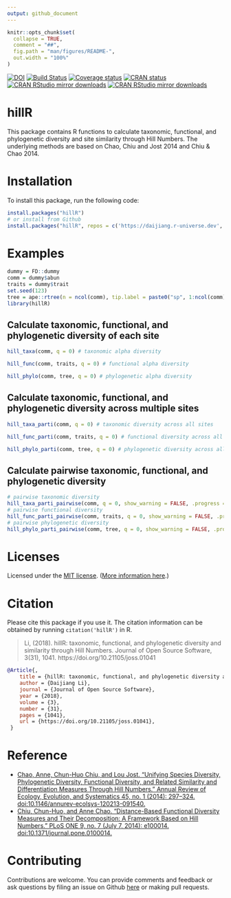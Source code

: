 ```yaml
---
output: github_document
---
```


<!-- README.md is generated from README.Rmd. Please edit that file -->

```r
knitr::opts_chunk$set(
  collapse = TRUE,
  comment = "##",
  fig.path = "man/figures/README-",
  out.width = "100%"
)
```

[![DOI](http://joss.theoj.org/papers/10.21105/joss.01041/status.svg)](https://doi.org/10.21105/joss.01041) [![Build Status](https://travis-ci.org/daijiang/hillR.svg?branch=master)](https://app.travis-ci.com/github/daijiang/hillR) [![Coverage status](https://codecov.io/gh/daijiang/hillR/branch/master/graph/badge.svg)](https://app.codecov.io/github/daijiang/hillR?branch=master)
[![CRAN status](https://www.r-pkg.org/badges/version/hillR)](https://cran.r-project.org/package=hillR)
[![CRAN RStudio mirror downloads](http://cranlogs.r-pkg.org/badges/hillR)](https://www.r-pkg.org/pkg/hillR)
[![CRAN RStudio mirror downloads](http://cranlogs.r-pkg.org/badges/grand-total/hillR?color=green)](https://www.r-pkg.org/pkg/hillR)

# hillR

This package contains R functions to calculate taxonomic, functional, and phylogenetic diversity and site similarity through Hill Numbers. The underlying methods are based on Chao, Chiu and Jost 2014 and Chiu & Chao 2014.

# Installation

To install this package, run the following code:

```r
install.packages("hillR")
# or install from Github
install.packages("hillR", repos = c('https://daijiang.r-universe.dev', 'https://cloud.r-project.org'))
```

# Examples

```r
dummy = FD::dummy
comm = dummy$abun
traits = dummy$trait
set.seed(123)
tree = ape::rtree(n = ncol(comm), tip.label = paste0("sp", 1:ncol(comm)))
library(hillR)
```

## Calculate taxonomic, functional, and phylogenetic diversity of each site

```r
hill_taxa(comm, q = 0) # taxonomic alpha diversity

hill_func(comm, traits, q = 0) # functional alpha diversity

hill_phylo(comm, tree, q = 0) # phylogenetic alpha diversity
```

## Calculate taxonomic, functional, and phylogenetic diversity across multiple sites

```r
hill_taxa_parti(comm, q = 0) # taxonomic diversity across all sites

hill_func_parti(comm, traits, q = 0) # functional diversity across all sites

hill_phylo_parti(comm, tree, q = 0) # phylogenetic diversity across all sites
```

## Calculate pairwise taxonomic, functional, and phylogenetic diversity

```r
# pairwise taxonomic diversity
hill_taxa_parti_pairwise(comm, q = 0, show_warning = FALSE, .progress = FALSE) 
# pairwise functional diversity
hill_func_parti_pairwise(comm, traits, q = 0, show_warning = FALSE, .progress = FALSE) 
# pairwise phylogenetic diversity
hill_phylo_parti_pairwise(comm, tree, q = 0, show_warning = FALSE, .progress = FALSE) 
```
    
# Licenses

Licensed under the [MIT license](LICENSE). ([More information here](https://en.wikipedia.org/wiki/MIT_License).)

# Citation

Please cite this package if you use it. The citation information can be obtained by running `citation('hillR')` in R.

> Li, (2018). hillR: taxonomic, functional, and phylogenetic diversity and similarity through Hill Numbers. Journal of Open Source Software, 3(31), 1041. https://doi.org/10.21105/joss.01041

```bibtex
@Article{,
    title = {hillR: taxonomic, functional, and phylogenetic diversity and similarity through Hill Numbers},
    author = {Daijiang Li},
    journal = {Journal of Open Source Software},
    year = {2018},
    volume = {3},
    number = {31},
    pages = {1041},
    url = {https://doi.org/10.21105/joss.01041},
 }
```


# Reference

- [Chao, Anne, Chun-Huo Chiu, and Lou Jost. “Unifying Species Diversity, Phylogenetic Diversity, Functional Diversity, and Related Similarity and Differentiation Measures Through Hill Numbers.” Annual Review of Ecology, Evolution, and Systematics 45, no. 1 (2014): 297–324. doi:10.1146/annurev-ecolsys-120213-091540.](https://doi.org/10.1146/annurev-ecolsys-120213-091540)
- [Chiu, Chun-Huo, and Anne Chao. “Distance-Based Functional Diversity Measures and Their Decomposition: A Framework Based on Hill Numbers.” PLoS ONE 9, no. 7 (July 7, 2014): e100014. doi:10.1371/journal.pone.0100014.](https://doi.org/10.1371/journal.pone.0100014)

# Contributing

Contributions are welcome. You can provide comments and feedback or ask questions by filing an issue on Github [here](https://github.com/daijiang/hillR/issues) or making pull requests. 
